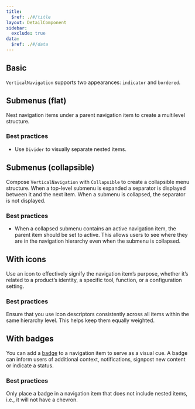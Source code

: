 ```yaml
---
title:
  $ref: ./#/title
layout: DetailComponent
sidebar:
  exclude: true
data:
  $ref: ./#/data
---
```


## Basic

`VerticalNavigation` supports two appearances: `indicator` and `bordered`.

<LivePreview componentName="vertical-navigation" exampleName="Basic" />

## Submenus (flat)

Nest navigation items under a parent navigation item to create a multilevel structure.

### Best practices

- Use `Divider` to visually separate nested items.

<LivePreview componentName="vertical-navigation" exampleName="Submenu" />

## Submenus (collapsible)

Compose `VerticalNavigation` with `Collapsible` to create a collapsible menu structure. When a top-level submenu is expanded a separator is displayed between it and the next item. When a submenu is collapsed, the separator is not displayed.

### Best practices

- When a collapsed submenu contains an active navigation item, the parent item should be set to active. This allows users to see where they are in the navigation hierarchy even when the submenu is collapsed.

<LivePreview
  componentName="vertical-navigation"
  exampleName="CollapsibleSubmenu"
/>

## With icons

Use an icon to effectively signify the navigation item’s purpose, whether it’s related to a product’s identity, a specific tool, function, or a configuration setting.

### Best practices

Ensure that you use icon descriptors consistently across all items within the same hierarchy level. This helps keep them equally weighted.

<LivePreview componentName="vertical-navigation" exampleName="WithIcons" />

## With badges

You can add a [badge](../badge) to a navigation item to serve as a visual cue. A badge can inform users of additional context, notifications, signpost new content or indicate a status.

### Best practices

Only place a badge in a navigation item that does not include nested items, i.e., it will not have a chevron.

<LivePreview componentName="vertical-navigation" exampleName="WithBadges" />
